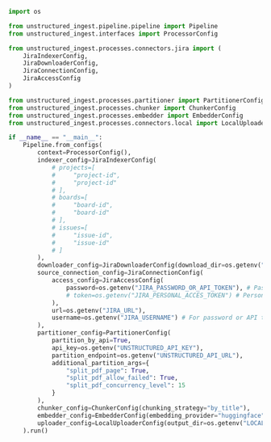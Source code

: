 ```python Python Ingest
import os

from unstructured_ingest.pipeline.pipeline import Pipeline
from unstructured_ingest.interfaces import ProcessorConfig

from unstructured_ingest.processes.connectors.jira import (
    JiraIndexerConfig,
    JiraDownloaderConfig,
    JiraConnectionConfig,
    JiraAccessConfig
)

from unstructured_ingest.processes.partitioner import PartitionerConfig
from unstructured_ingest.processes.chunker import ChunkerConfig
from unstructured_ingest.processes.embedder import EmbedderConfig
from unstructured_ingest.processes.connectors.local import LocalUploaderConfig

if __name__ == "__main__":
    Pipeline.from_configs(
        context=ProcessorConfig(),
        indexer_config=JiraIndexerConfig(
            # projects=[
            #     "project-id",
            #     "project-id"
            # ],
            # boards=[
            #     "board-id",
            #     "board-id"
            # ],
            # issues=[
            #     "issue-id",
            #     "issue-id"
            # ]
        ),
        downloader_config=JiraDownloaderConfig(download_dir=os.getenv("LOCAL_FILE_DOWNLOAD_DIR")),
        source_connection_config=JiraConnectionConfig(
            access_config=JiraAccessConfig(
                password=os.getenv("JIRA_PASSWORD_OR_API_TOKEN"), # Password or API token authentication.
                # token=os.getenv("JIRA_PERSONAL_ACCES_TOKEN") # Personal access token authentication only.
            ),
            url=os.getenv("JIRA_URL"),
            username=os.getenv("JIRA_USERNAME") # For password or API token authentication.
        ),
        partitioner_config=PartitionerConfig(
            partition_by_api=True,
            api_key=os.getenv("UNSTRUCTURED_API_KEY"),
            partition_endpoint=os.getenv("UNSTRUCTURED_API_URL"),
            additional_partition_args={
                "split_pdf_page": True,
                "split_pdf_allow_failed": True,
                "split_pdf_concurrency_level": 15
            }
        ),
        chunker_config=ChunkerConfig(chunking_strategy="by_title"),
        embedder_config=EmbedderConfig(embedding_provider="huggingface"),
        uploader_config=LocalUploaderConfig(output_dir=os.getenv("LOCAL_FILE_OUTPUT_DIR"))
    ).run()
```